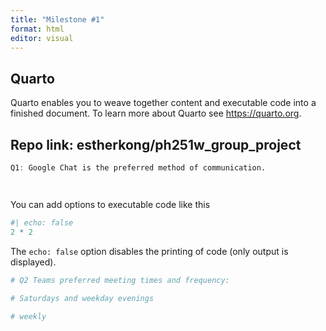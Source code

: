 ```yaml
---
title: "Milestone #1"
format: html
editor: visual
---
```


## Quarto

Quarto enables you to weave together content and executable code into a finished document. To learn more about Quarto see <https://quarto.org>.

## Repo link: estherkong/ph251w_group_project

```r

Q1: Google Chat is the preferred method of communication.




```

You can add options to executable code like this

```r
#| echo: false
2 * 2
```

The `echo: false` option disables the printing of code (only output is displayed).

```r
# Q2 Teams preferred meeting times and frequency:
  
# Saturdays and weekday evenings

# weekly
```
